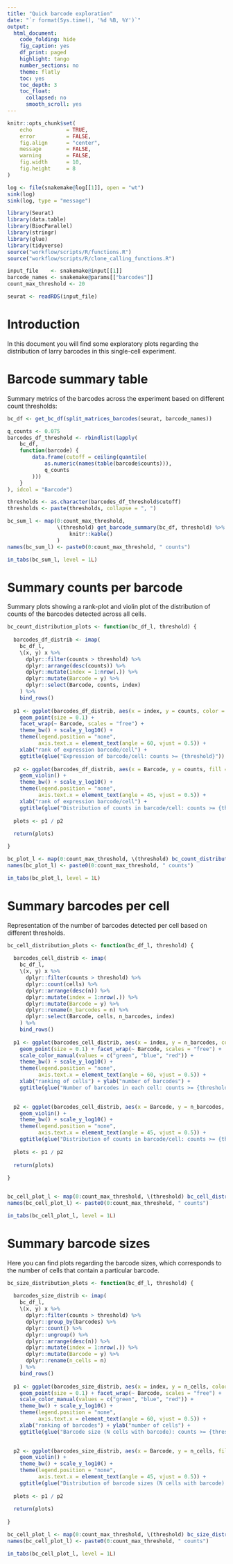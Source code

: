 ```yaml
---
title: "Quick barcode exploration"
date: "`r format(Sys.time(), '%d %B, %Y')`"
output:
  html_document:
    code_folding: hide
    fig_caption: yes
    df_print: paged
    highlight: tango
    number_sections: no
    theme: flatly
    toc: yes
    toc_depth: 3
    toc_float:
      collapsed: no
      smooth_scroll: yes
---
```


```r
knitr::opts_chunk$set(
    echo           = TRUE,
    error          = FALSE,
    fig.align      = "center",
    message        = FALSE,
    warning        = FALSE,
    fig.width      = 10,
    fig.height     = 8
)
```

```r
log <- file(snakemake@log[[1]], open = "wt")
sink(log)
sink(log, type = "message")
```

```r
library(Seurat)
library(data.table)
library(BiocParallel)
library(stringr)
library(glue)
library(tidyverse)
source("workflow/scripts/R/functions.R")
source("workflow/scripts/R/clone_calling_functions.R")
```

```r
input_file    <- snakemake@input[[1]]
barcode_names <- snakemake@params[["barcodes"]]
count_max_threshold <- 20
```

```r
seurat <- readRDS(input_file)
```


# Introduction

In this document you will find some exploratory plots regarding the distribution
of larry barcodes in this single-cell experiment.


# Barcode summary table {.tabset}

Summary metrics of the barcodes across the experiment based on different count
thresholds:

```r
bc_df <- get_bc_df(split_matrices_barcodes(seurat, barcode_names))

q_counts <- 0.075
barcodes_df_threshold <- rbindlist(lapply(
    bc_df,
    function(barcode) {
        data.frame(cutoff = ceiling(quantile(
            as.numeric(names(table(barcode$counts))),
            q_counts
        )))
    }
), idcol = "Barcode")

thresholds <- as.character(barcodes_df_threshold$cutoff)
thresholds <- paste(thresholds, collapse = ", ")
```

```r
bc_sum_l <- map(0:count_max_threshold, 
				\(threshold) get_barcode_summary(bc_df, threshold) %>%
					knitr::kable()
				)
names(bc_sum_l) <- paste0(0:count_max_threshold, " counts")

in_tabs(bc_sum_l, level = 1L)
```

# Summary counts per barcode {.tabset}

Summary plots showing a rank-plot and violin plot of the distribution of counts of the barcodes detected across all cells. 
```r
bc_count_distribution_plots <- function(bc_df_l, threshold) {
  
  barcodes_df_distrib <- imap(
    bc_df_l, 
    \(x, y) x %>% 
      dplyr::filter(counts > threshold) %>% 
      dplyr::arrange(desc(counts)) %>%
      dplyr::mutate(index = 1:nrow(.)) %>% 
      dplyr::mutate(Barcode = y) %>% 
      dplyr::select(Barcode, counts, index)
    ) %>% 
    bind_rows()
  
  p1 <- ggplot(barcodes_df_distrib, aes(x = index, y = counts, color = Barcode)) + 
    geom_point(size = 0.1) +
    facet_wrap(~ Barcode, scales = "free") + 
    theme_bw() + scale_y_log10() + 
    theme(legend.position = "none", 
          axis.text.x = element_text(angle = 60, vjust = 0.5)) +
    xlab("rank of expression barcode/cell") +
    ggtitle(glue("Expression of barcode/cell: counts >= {threshold}"))
  
  p2 <- ggplot(barcodes_df_distrib, aes(x = Barcode, y = counts, fill = Barcode)) + 
    geom_violin() + 
    theme_bw() + scale_y_log10() + 
    theme(legend.position = "none", 
          axis.text.x = element_text(angle = 45, vjust = 0.5)) +
    xlab("rank of expression barcode/cell") +
    ggtitle(glue("Distribution of counts in barcode/cell: counts >= {threshold}"))
  
  plots <- p1 / p2
  
  return(plots)

}

bc_plot_l <- map(0:count_max_threshold, \(threshold) bc_count_distribution_plots(bc_df, threshold))
names(bc_plot_l) <- paste0(0:count_max_threshold, " counts")

in_tabs(bc_plot_l, level = 1L)
```

# Summary barcodes per cell {.tabset}

Representation of the number of barcodes detected per cell based on different
thresholds.

```r
bc_cell_distribution_plots <- function(bc_df_l, threshold) {
  
  barcodes_cell_distrib <- imap(
    bc_df_l, 
    \(x, y) x %>% 
      dplyr::filter(counts > threshold) %>% 
      dplyr::count(cells) %>% 
      dplyr::arrange(desc(n)) %>%
      dplyr::mutate(index = 1:nrow(.)) %>% 
      dplyr::mutate(Barcode = y) %>%
      dplyr::rename(n_barcodes = n) %>% 
      dplyr::select(Barcode, cells, n_barcodes, index)
    ) %>% 
    bind_rows()
  
  p1 <- ggplot(barcodes_cell_distrib, aes(x = index, y = n_barcodes, color = Barcode)) + 
    geom_point(size = 0.1) + facet_wrap(~ Barcode, scales = "free") + 
    scale_color_manual(values = c("green", "blue", "red")) + 
    theme_bw() + scale_y_log10() + 
    theme(legend.position = "none", 
          axis.text.x = element_text(angle = 60, vjust = 0.5)) +
    xlab("ranking of cells") + ylab("number of barcodes") + 
    ggtitle(glue("Number of barcodes in each cell: counts >= {threshold}"))

    
  p2 <- ggplot(barcodes_cell_distrib, aes(x = Barcode, y = n_barcodes, fill = Barcode)) + 
    geom_violin() + 
    theme_bw() + scale_y_log10() + 
    theme(legend.position = "none", 
          axis.text.x = element_text(angle = 45, vjust = 0.5)) +
    ggtitle(glue("Distribution of counts in barcode/cell: counts >= {threshold}"))
  
  plots <- p1 / p2
  
  return(plots)
  
}


bc_cell_plot_l <- map(0:count_max_threshold, \(threshold) bc_cell_distribution_plots(bc_df, threshold))
names(bc_cell_plot_l) <- paste0(0:count_max_threshold, " counts")

in_tabs(bc_cell_plot_l, level = 1L)
```

# Summary barcode sizes {.tabset}

Here you can find plots regarding the barcode sizes, which corresponds to the
number of cells that contain a particular barcode.

```r
bc_size_distribution_plots <- function(bc_df_l, threshold) {
  
  barcodes_size_distrib <- imap(
    bc_df_l, 
    \(x, y) x %>% 
      dplyr::filter(counts > threshold) %>%
      dplyr::group_by(barcodes) %>% 
      dplyr::count() %>% 
      dplyr::ungroup() %>% 
      dplyr::arrange(desc(n)) %>%
      dplyr::mutate(index = 1:nrow(.)) %>% 
      dplyr::mutate(Barcode = y) %>%
      dplyr::rename(n_cells = n)
    ) %>% 
    bind_rows()
  
  p1 <- ggplot(barcodes_size_distrib, aes(x = index, y = n_cells, color = Barcode)) + 
    geom_point(size = 0.1) + facet_wrap(~ Barcode, scales = "free") + 
    scale_color_manual(values = c("green", "blue", "red")) + 
    theme_bw() + scale_y_log10() + 
    theme(legend.position = "none", 
          axis.text.x = element_text(angle = 60, vjust = 0.5)) +
    xlab("ranking of barcodes") + ylab("number of cells") + 
    ggtitle(glue("Barcode size (N cells with barcode): counts >= {threshold})"))

    
  p2 <- ggplot(barcodes_size_distrib, aes(x = Barcode, y = n_cells, fill = Barcode)) + 
    geom_violin() + 
    theme_bw() + scale_y_log10() + 
    theme(legend.position = "none", 
          axis.text.x = element_text(angle = 45, vjust = 0.5)) +
    ggtitle(glue("Distribution of barcode sizes (N cells with barcode): counts >= {threshold}"))
  
  plots <- p1 / p2
  
  return(plots)
  
}

bc_cell_plot_l <- map(0:count_max_threshold, \(threshold) bc_size_distribution_plots(bc_df, threshold))
names(bc_cell_plot_l) <- paste0(0:count_max_threshold, " counts")

in_tabs(bc_cell_plot_l, level = 1L)
```

